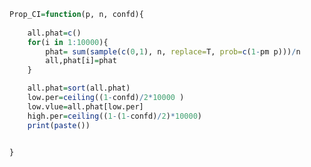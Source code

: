 ```r


Prop_CI=function(p, n, confd){
	
	all.phat=c()
	for(i in 1:10000){
		phat= sum(sample(c(0,1), n, replace=T, prob=c(1-pm p)))/n
		all,phat[i]=phat
	}

	all.phat=sort(all.phat)
	low.per=ceiling((1-confd)/2*10000 )
	low.vlue=all.phat[low.per]
	high.per=ceiling((1-(1-confd)/2)*10000)
	print(paste())


}




```


